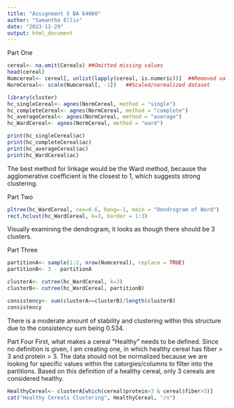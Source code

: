 ---
title: "Assignment 5 BA 64060"
author: "Samantha Ellis"
date: "2023-11-29"
output: html_document
---

Part One
```{r}
cereal<- na.omit(Cereals) ##Omitted missing values
head(cereal)
Numcereal<- cereal[, unlist(lapply(cereal, is.numeric))]  ##Removed values that were not numeric
NormCereal<- scale(Numcereal[, -1])   ##Scaled/normalized dataset

library(cluster)
hc_singleCereal<- agnes(NormCereal, method = "single")
hc_completeCereal<- agnes(NormCereal, method = "complete")
hc_averageCereal<- agnes(NormCereal, method = "average")
hc_WardCereal<- agnes(NormCereal, method = "ward")

print(hc_singleCereal$ac)
print(hc_completeCereal$ac)
print(hc_averageCereal$ac)
print(hc_WardCereal$ac)
```
The best method for linkage would be the Ward method, because the agglomerative coefficient is the closest to 1, which suggests strong clustering. 




Part Two
```{r}
pltree(hc_WardCereal, cex=0.6, hang=-1, main = "Dendrogram of Ward")
rect.hclust(hc_WardCereal, k=3, border = 1:3)
```
Visually examining the dendrogram, it looks as though there should be 3 clusters.





Part Three
```{r}
partitionA<- sample(1:2, nrow(Numcereal), replace = TRUE)
partitionB<- 3 - partitionA

clusterA<- cutree(hc_WardCereal, k=3)
clusterB<- cutree(hc_WardCereal, partitionB)

consistency<- sum(clusterA==clusterB)/length(clusterB)
consistency
```
There is a moderate amount of stability and clustering within this structure due to the consistency sum being 0.534.





Part Four
First, what makes a cereal "Healthy" needs to be defined. Since no definition is given, I am creating one, in which healthy cereal has fiber > 3 and protein > 3. The data should not be normalized because we are looking for specific values within the catorgies/columns to filter into the partitions. Based on this definition of a healthy cereal, only 3 cereals are considered healthy. 
```{r}
HealthyCereal<- clusterA[which(cereal$protein>3 & cereal$fiber>3)]
cat("Healthy Cereals Clustering", HealthyCereal, "/n")
```
